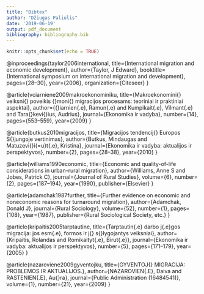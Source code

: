 ---
title: "Bibtex"
author: "Džiugas Paliulis"
date: '2019-06-19'
output: pdf_document
bibliography: bibliography.bib
---

```{r setup, include=FALSE}
knitr::opts_chunk$set(echo = TRUE)
```

@inproceedings{taylor2006international,
  title={International migration and economic development},
  author={Taylor, J Edward},
  booktitle={International symposium on international migration and development},
  pages={28--30},
  year={2006},
  organization={Citeseer}
}

@article{vciarniene2009makroekonominiku,
  title={Makroekonomini{\k{u}} veiksni{\k{u}} poveikis {\v{z}}moni{\k{u}} migracijos procesams: teoriniai ir praktiniai aspektai},
  author={{\v{C}}iarnien{\.e}, Ramun{\.e} and Kumpikait{\.e}, Vilmant{\.e} and Tara{\v{s}}kevi{\v{c}}ius, Audrius},
  journal={Ekonomika ir vadyba},
  number={14},
  pages={553--559},
  year={2009}
}

@article{butkus2010migracijos,
  title={Migracijos tendencij{\k{u}} Europos S{\k{a}}jungoje vertinimas},
  author={Butkus, Mindaugas and Matuzevi{\v{c}}i{\=u}t{\.e}, Kristina},
  journal={Ekonomika ir vadyba: aktualijos ir perspektyvos},
  number={2},
  pages={28--38},
  year={2010}
}

@article{williams1990economic,
  title={Economic and quality-of-life considerations in urban-rural migration},
  author={Williams, Anne S and Jobes, Patrick C},
  journal={Journal of Rural Studies},
  volume={6},
  number={2},
  pages={187--194},
  year={1990},
  publisher={Elsevier}
}

@article{adamchak1987further,
  title={Further evidence on economic and noneconomic reasons for turnaround migration},
  author={Adamchak, Donald J},
  journal={Rural Sociology},
  volume={52},
  number={1},
  pages={108},
  year={1987},
  publisher={Rural Sociological Society, etc.}
}

@article{kripaitis2005tarptautine,
  title={Tarptautin{\.e} darbo j{\.e}gos migracija: jos esm{\.e}, formos ir j{\k{a}} s{\k{a}}lygojantys veiksniai},
  author={Kripaitis, Rolandas and Romikaityt{\.e}, Birut{\.e}},
  journal={Ekonomika ir vadyba: aktualijos ir perspektyvos},
  number={5},
  pages={171--179},
  year={2005}
}

@article{nazaroviene2009gyventojku,
  title={GYVENTOJ{\k{U}} MIGRACIJA: PROBLEMOS IR AKTUALIJOS.},
  author={NAZAROVIEN{\.E}, Daiva and RASTENIEN{\.E}, Au{\v{s}}ra},
  journal={Public Administration (16484541)},
  volume={1},
  number={21},
  year={2009}
}